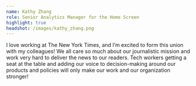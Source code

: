 ```yaml
---
name: Kathy Zhang
role: Senior Analytics Manager for the Home Screen
highlight: true
headshot: /images/kathy_zhang.png
---
```

I love working at The New York Times, and I’m excited to form this union with my colleagues! We all care so much about our journalistic mission and work very hard to deliver the news to our readers. Tech workers getting a seat at the table and adding our voice to decision-making around our products and policies will only make our work and our organization stronger!
